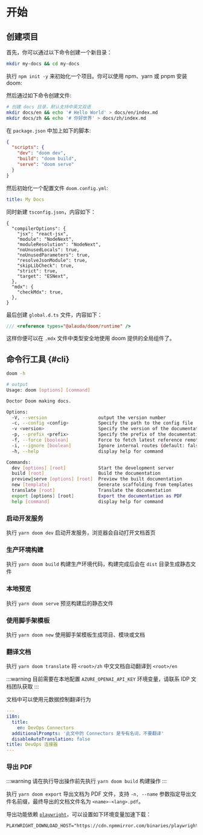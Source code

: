 # 开始

## 创建项目

首先，你可以通过以下命令创建一个新目录：

```bash
mkdir my-docs && cd my-docs
```

执行 `npm init -y` 来初始化一个项目。你可以使用 npm、yarn 或 pnpm 安装 doom:

<PackageManagerTabs command="install -D @alauda/doom typescript" />

然后通过如下命令创建文件:

```bash
# 创建 docs 目录，默认支持中英文双语
mkdir docs/en && echo '# Hello World' > docs/en/index.md
mkdir docs/zh && echo '# 你好世界' > docs/zh/index.md
```

在 `package.json` 中加上如下的脚本:

```json
{
  "scripts": {
    "dev": "doom dev",
    "build": "doom build",
    "serve": "doom serve"
  }
}
```

然后初始化一个配置文件 `doom.config.yml`:

```yaml
title: My Docs
```

同时新建 `tsconfig.json`，内容如下：

```jsonc
{
  "compilerOptions": {
    "jsx": "react-jsx",
    "module": "NodeNext",
    "moduleResolution": "NodeNext",
    "noUnusedLocals": true,
    "noUnusedParameters": true,
    "resolveJsonModule": true,
    "skipLibCheck": true,
    "strict": true,
    "target": "ESNext",
  },
  "mdx": {
    "checkMdx": true,
  },
}
```

最后创建 `global.d.ts` 文件，内容如下：

```ts
/// <reference types="@alauda/doom/runtime" />
```

这样你便可以在 `.mdx` 文件中类型安全地使用 doom 提供的全局组件了。

## 命令行工具 \{#cli}

```bash
doom -h

# output
Usage: doom [options] [command]

Doctor Doom making docs.

Options:
  -V, --version                   output the version number
  -c, --config <config>           Specify the path to the config file
  -v <version>                    Specify the version of the documentation
  -p, --prefix <prefix>           Specify the prefix of the documentation base
  -f, --force [boolean]           Force to fetch latest reference remotes or scaffolding templates, otherwise use local cache (default: false)
  -i, --ignore [boolean]          Ignore internal routes (default: false)
  -h, --help                      display help for command

Commands:
  dev [options] [root]            Start the development server
  build [root]                    Build the documentation
  preview|serve [options] [root]  Preview the built documentation
  new [template]                  Generate scaffolding from templates
  translate [root]                Translate the documentation
  export [options] [root]         Export the documentation as PDF
  help [command]                  display help for command
```

### 启动开发服务

执行 `yarn doom dev` 启动开发服务，浏览器会自动打开文档首页

### 生产环境构建

执行 `yarn doom build` 构建生产环境代码，构建完成后会在 `dist` 目录生成静态文件

### 本地预览

执行 `yarn doom serve` 预览构建后的静态文件

### 使用脚手架模板

执行 `yarn doom new` 使用脚手架模板生成项目、模块或文档

### 翻译文档

执行 `yarn doom translate` 将 `<root>/zh` 中文文档自动翻译到 `<root>/en`

:::warning
目前需要在本地配置 `AZURE_OPENAI_API_KEY` 环境变量，请联系 IDP 文档团队获取
:::

文档中可以使用元数据控制翻译行为

```yaml
---
i18n:
  title:
    en: DevOps Connectors
  additionalPrompts: '此文中的 Connectors 是专有名词，不要翻译'
  disableAutoTranslation: false
title: DevOps 连接器
---
```

### 导出 PDF

:::warning
请在执行导出操作前先执行 `yarn doom build` 构建操作
:::

执行 `yarn doom export` 导出文档为 PDF 文件，支持 `-n, --name` 参数指定导出文件名前缀，最终导出的文档文件名为 `<name>-<lang>.pdf`。

导出功能依赖 [`playwright`](https://playwright.dev)，可以设置如下环境变量加速下载：

```dotenv title=".env.yarn"
PLAYWRIGHT_DOWNLOAD_HOST="https://cdn.npmmirror.com/binaries/playwright"
```

